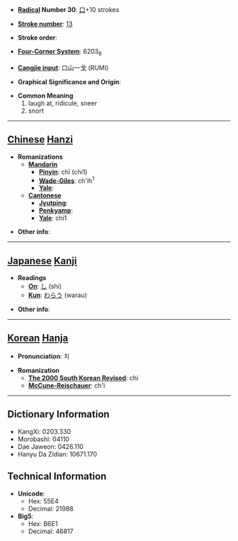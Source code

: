 * '''[[Wiktionary:Chinese radical index| Radical]] Number 30''': [[Wiktionary:Chinese radical index 口|口]]+10 strokes

* '''[[Wiktionary:Chinese total strokes index|Stroke number]]''': [[Wiktionary:Chinese total strokes index 13|13]]

* '''Stroke order''': 

* '''[[Wiktionary:Chinese four corner index|Four-Corner System]]''': 6203<sub>6</sub>

* '''[[Wiktionary:Chinese Cangjie index|Cangjie input]]''': 口山一戈 (RUMI)

* '''Graphical Significance and Origin''': 

* '''Common Meaning'''
*#laugh at, ridicule, sneer
*# snort


----

== [[Chinese]] [[Hanzi]] ==

* '''Romanizations'''
** '''[[Mandarin]]'''
*** '''[[Pinyin]]''': chī (chi1)
*** '''[[Wade-Giles]]''': ch'ih<sup>1</sup>
*** '''[[Yale]]''': 
** '''[[Cantonese]]'''
*** '''[[Jyutping]]''':
*** '''[[Penkyamp]]''': 
*** '''[[Yale]]''': chi1

* '''Other info''': 

----

== [[Japanese]] [[Kanji]] ==

* '''Readings'''
** '''[[On]]''': [[し]] (shi)
** '''[[Kun]]''': [[わらう]] (warau)

* '''Other info''':  

----

== [[Korean]] [[Hanja]] ==

* '''Pronunciation''': 치

* '''Romanization'''
** '''[[The 2000 South Korean Revised Romanization|The 2000 South Korean Revised]]''': chi
** '''[[McCune-Reischauer]]''': ch'i

----

== Dictionary Information ==

* KangXi: 0203.330
* Morobashi: 04110
* Dae Jaweon: 0426.110
* Hanyu Da Zidian: 10671.170

== Technical Information ==

* '''Unicode''':
** Hex: 55E4
** Decimal: 21988
* '''Big5''':
** Hex: B6E1
** Decimal: 46817